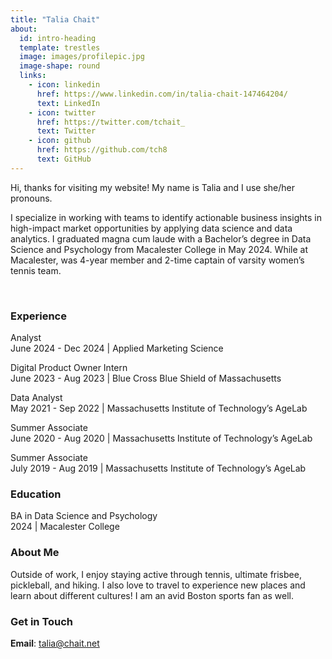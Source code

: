 ```yaml
---
title: "Talia Chait"
about:
  id: intro-heading
  template: trestles
  image: images/profilepic.jpg
  image-shape: round
  links:
    - icon: linkedin
      href: https://www.linkedin.com/in/talia-chait-147464204/ 
      text: LinkedIn
    - icon: twitter
      href: https://twitter.com/tchait_
      text: Twitter
    - icon: github
      href: https://github.com/tch8
      text: GitHub
---
```


::: {#intro-heading}
Hi, thanks for visiting my website! My name is Talia and I use she/her pronouns.

I specialize in working with teams to identify actionable business insights in high-impact market opportunities by applying data science and data analytics. I graduated magna cum laude with a Bachelor's degree in Data Science and Psychology from Macalester College in May 2024. While at Macalester, was 4-year member and 2-time captain of varsity women's tennis team.

<br>
:::

### Experience

Analyst <br> June 2024 - Dec 2024 \| Applied Marketing Science

Digital Product Owner Intern<br> June 2023 - Aug 2023 \| Blue Cross Blue Shield of Massachusetts

Data Analyst<br> May 2021 - Sep 2022 \| Massachusetts Institute of Technology's AgeLab

Summer Associate<br> June 2020 - Aug 2020 \| Massachusetts Institute of Technology's AgeLab

Summer Associate<br> July 2019 - Aug 2019 \| Massachusetts Institute of Technology's AgeLab

### Education

BA in Data Science and Psychology<br> 2024 \| Macalester College

### About Me

Outside of work, I enjoy staying active through tennis, ultimate frisbee, pickleball, and hiking. I also love to travel to experience new places and learn about different cultures! I am an avid Boston sports fan as well.

### Get in Touch

**Email**: <a href='mailto:talia@chait.net'>talia\@chait.net</a>
